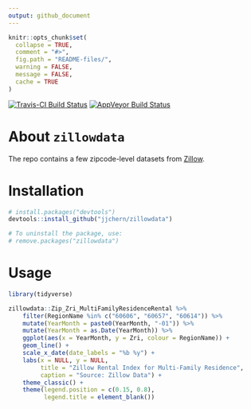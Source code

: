 ```yaml
---
output: github_document
---
```


<!-- README.md is generated from README.Rmd. Please edit that file -->

```r
knitr::opts_chunk$set(
  collapse = TRUE,
  comment = "#>",
  fig.path = "README-files/",
  warning = FALSE,
  message = FALSE,
  cache = TRUE
)
```

[![Travis-CI Build Status](https://travis-ci.org/jjchern/zillowdata.svg?branch=master)](https://travis-ci.org/jjchern/zillowdata)
[![AppVeyor Build Status](https://ci.appveyor.com/api/projects/status/github/jjchern/zillowdata?branch=master&svg=true)](https://ci.appveyor.com/project/jjchern/zillowdata)

# About `zillowdata`

The repo contains a few zipcode-level datasets from 
[Zillow](https://www.zillow.com/research/data/).

# Installation

```R
# install.packages("devtools")
devtools::install_github("jjchern/zillowdata")

# To uninstall the package, use:
# remove.packages("zillowdata")
```

# Usage

```r
library(tidyverse)

zillowdata::Zip_Zri_MultiFamilyResidenceRental %>% 
    filter(RegionName %in% c("60606", "60657", "60614")) %>% 
    mutate(YearMonth = paste0(YearMonth, "-01")) %>% 
    mutate(YearMonth = as.Date(YearMonth)) %>% 
    ggplot(aes(x = YearMonth, y = Zri, colour = RegionName)) +
    geom_line() +
    scale_x_date(date_labels = "%b %y") +
    labs(x = NULL, y = NULL,
         title = "Zillow Rental Index for Multi-Family Residence",
         caption = "Source: Zillow Data") +
    theme_classic() +
    theme(legend.position = c(0.15, 0.8),
          legend.title = element_blank())
```

